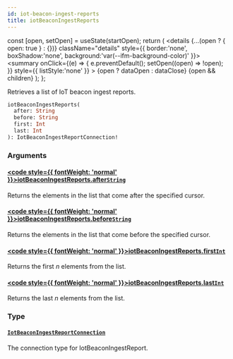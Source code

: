 ```yaml
---
id: iot-beacon-ingest-reports
title: iotBeaconIngestReports
---
```









  const [open, setOpen] = useState(startOpen);
  return (
    <details {...(open ? { open: true } : {})} className="details" style={{ border:'none', boxShadow:'none', background:'var(--ifm-background-color)' }}>
      <summary
        onClick={(e) => {
          e.preventDefault();
          setOpen((open) => !open);
        }}
        style={{ listStyle:'none' }}
      >
      {open ? dataOpen : dataClose}
      </summary>
      {open && children}
    </details>
  );
};








Retrieves a list of IoT beacon ingest reports.


```graphql
iotBeaconIngestReports(
  after: String
  before: String
  first: Int
  last: Int
): IotBeaconIngestReportConnection!
```




### Arguments

#### [<code style={{ fontWeight: 'normal' }}>iotBeaconIngestReports.<b>after</b></code>](#)<Bullet />[`String`](/schema/types/scalars/string.mdx) <Badge class="badge badge--secondary" text="scalar"/> 
Returns the elements in the list that come after the specified cursor.


#### [<code style={{ fontWeight: 'normal' }}>iotBeaconIngestReports.<b>before</b></code>](#)<Bullet />[`String`](/schema/types/scalars/string.mdx) <Badge class="badge badge--secondary" text="scalar"/> 
Returns the elements in the list that come before the specified cursor.


#### [<code style={{ fontWeight: 'normal' }}>iotBeaconIngestReports.<b>first</b></code>](#)<Bullet />[`Int`](/schema/types/scalars/int.mdx) <Badge class="badge badge--secondary" text="scalar"/> 
Returns the first _n_ elements from the list.


#### [<code style={{ fontWeight: 'normal' }}>iotBeaconIngestReports.<b>last</b></code>](#)<Bullet />[`Int`](/schema/types/scalars/int.mdx) <Badge class="badge badge--secondary" text="scalar"/> 
Returns the last _n_ elements from the list.


### Type

#### [`IotBeaconIngestReportConnection`](/schema/types/objects/iot-beacon-ingest-report-connection.mdx) <Badge class="badge badge--secondary" text="object"/> 
The connection type for IotBeaconIngestReport.






